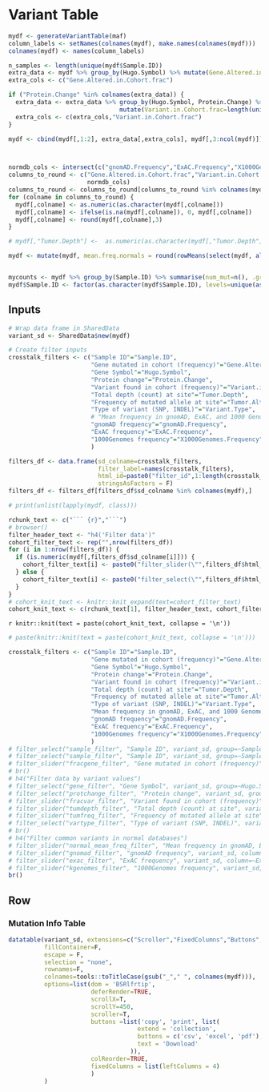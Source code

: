 
Variant Table
=======================================================================

```r
mydf <- generateVariantTable(maf)
column_labels <- setNames(colnames(mydf), make.names(colnames(mydf)))
colnames(mydf) <- names(column_labels)

n_samples <- length(unique(mydf$Sample.ID))
extra_data <- mydf %>% group_by(Hugo.Symbol) %>% mutate(Gene.Altered.in.Cohort.frac=length(unique(Sample.ID))/n_samples)
extra_cols <- c("Gene.Altered.in.Cohort.frac")

if ("Protein.Change" %in% colnames(extra_data)) {
  extra_data <- extra_data %>% group_by(Hugo.Symbol, Protein.Change) %>%
                               mutate(Variant.in.Cohort.frac=length(unique(Sample.ID))/n_samples)
  extra_cols <- c(extra_cols,"Variant.in.Cohort.frac")
}

mydf <- cbind(mydf[,1:2], extra_data[,extra_cols], mydf[,3:ncol(mydf)])



normdb_cols <- intersect(c("gnomAD.Frequency","ExAC.Frequency","X1000Genomes.Frequency"),colnames(mydf))
columns_to_round <- c("Gene.Altered.in.Cohort.frac","Variant.in.Cohort.frac", "Tumor.Alt.Frequency","Tumor.Depth",
                      normdb_cols)
columns_to_round <- columns_to_round[columns_to_round %in% colnames(mydf)]
for (colname in columns_to_round) {
  mydf[,colname] <- as.numeric(as.character(mydf[,colname]))
  mydf[,colname] <- ifelse(is.na(mydf[,colname]), 0, mydf[,colname])
  mydf[,colname] <- round(mydf[,colname],3)
}

# mydf[,"Tumor.Depth"] <-  as.numeric(as.character(mydf[,"Tumor.Depth"]))

mydf <- mutate(mydf, mean.freq.normals = round(rowMeans(select(mydf, all_of(normdb_cols)), na.rm = TRUE),3))


mycounts <- mydf %>% group_by(Sample.ID) %>% summarise(num_mut=n(), .groups="drop")
mydf$Sample.ID <- factor(as.character(mydf$Sample.ID), levels=unique(as.character(mycounts$Sample.ID)[order(mycounts$num_mut,decreasing = T)]))


```

Inputs {.sidebar data-width=300}
-------------------------------------
```r


# Wrap data frame in SharedData
variant_sd <- SharedData$new(mydf)

# Create filter inputs
crosstalk_filters <- c("Sample ID"="Sample.ID",
                       "Gene mutated in cohort (frequency)"="Gene.Altered.in.Cohort.frac",
                       "Gene Symbol"="Hugo.Symbol",
                       "Protein change"="Protein.Change",
                       "Variant found in cohort (frequency)"="Variant.in.Cohort.frac",
                       "Total depth (count) at site"="Tumor.Depth",
                       "Frequency of mutated allele at site"="Tumor.Alt.Frequency",
                       "Type of variant (SNP, INDEL)"="Variant.Type",
                       # "Mean frequency in gnomAD, ExAC, and 1000 Genomes"="mean.freq.normals",
                       "gnomAD frequency"="gnomAD.Frequency",
                       "ExAC frequency"="ExAC.Frequency",
                       "1000Genomes frequency"="X1000Genomes.Frequency"
                       )

filters_df <- data.frame(sd_colname=crosstalk_filters,
                         filter_label=names(crosstalk_filters),
                         html_id=paste0("filter_id",1:length(crosstalk_filters)),
                         stringsAsFactors = F)
filters_df <- filters_df[filters_df$sd_colname %in% colnames(mydf),]

# print(unlist(lapply(mydf, class)))

rchunk_text <- c("``` {r}","```")
# browser()
filter_header_text <- "h4('Filter data')"
cohort_filter_text <- rep("",nrow(filters_df))
for (i in 1:nrow(filters_df)) {
  if (is.numeric(mydf[,filters_df$sd_colname[i]])) {
    cohort_filter_text[i] <- paste0("filter_slider(\"",filters_df$html_id[i],"\",\"",filters_df$filter_label[i],"\", variant_sd, column=~",filters_df$sd_colname[i],")")
  } else {
    cohort_filter_text[i] <- paste0("filter_select(\"",filters_df$html_id[i],"\",\"",filters_df$filter_label[i],"\", variant_sd, group=~",filters_df$sd_colname[i],")")
  }
}
# cohort_knit_text <- knitr::knit_expand(text=cohort_filter_text)
cohort_knit_text <- c(rchunk_text[1], filter_header_text, cohort_filter_text, rchunk_text[2])
```

`r knitr::knit(text = paste(cohort_knit_text, collapse = '\n'))`

``` r
# paste(knitr::knit(text = paste(cohort_knit_text, collapse = '\n')))

crosstalk_filters <- c("Sample ID"="Sample.ID",
                       "Gene mutated in cohort (frequency)"="Gene.Altered.in.Cohort.frac",
                       "Gene Symbol"="Hugo.Symbol",
                       "Protein change"="Protein.Change",
                       "Variant found in cohort (frequency)"="Variant.in.Cohort.frac",
                       "Total depth (count) at site"="Tumor.Depth",
                       "Frequency of mutated allele at site"="Tumor.Alt.Frequency",
                       "Type of variant (SNP, INDEL)"="Variant.Type",
                       "Mean frequency in gnomAD, ExAC, and 1000 Genomes"="mean.freq.normals",
                       "gnomAD frequency"="gnomAD.Frequency",
                       "ExAC frequency"="ExAC.Frequency",
                       "1000Genomes frequency"="X1000Genomes.Frequency"
                       )
# filter_select("sample_filter", "Sample ID", variant_sd, group=~Sample.ID)
# filter_select("sample_filter", "Sample ID", variant_sd, group=~Sample.ID)
# filter_slider("fracgene_filter", "Gene mutated in cohort (frequency)", variant_sd, column=~Gene.Altered.in.Cohort.frac, step=0.01, width=250)
# br()
# h4("Filter data by variant values")
# filter_select("gene_filter", "Gene Symbol", variant_sd, group=~Hugo.Symbol)
# filter_select("protchange_filter", "Protein change", variant_sd, group=~Protein.Change)
# filter_slider("fracvar_filter", "Variant found in cohort (frequency)", variant_sd, column=~Variant.in.Cohort.frac, step=0.01, width=250)
# filter_slider("tumdepth_filter", "Total depth (count) at site", variant_sd, column=~Tumor.Depth, step=5, width=250)
# filter_slider("tumfreq_filter", "Frequency of mutated allele at site", variant_sd, column=~Tumor.Alt.Frequency, step=0.01, width=250)
# filter_select("vartype_filter", "Type of variant (SNP, INDEL)", variant_sd, group=~Variant.Type)
# br()
# h4("Filter common variants in normal databases")
# filter_slider("normal_mean_freq_filter", "Mean frequency in gnomAD, ExAC, and 1000 Genomes", variant_sd, column=~mean.freq.normals, step=0.01, width=250)
# filter_slider("gnomad_filter", "gnomAD frequency", variant_sd, column=~gnomAD.Frequency, step=0.01, width=250)
# filter_slider("exac_filter", "ExAC frequency", variant_sd, column=~ExAC.Frequency, step=0.01, width=250)
# filter_slider("kgenomes_filter", "1000Genomes frequency", variant_sd, column=~X1000Genomes.Frequency, step=0.01, width=250)
br()

```

Row {data-height=500}
-------------------------------------
### Mutation Info Table

```r
datatable(variant_sd, extensions=c("Scroller","FixedColumns","Buttons","ColReorder"), style="bootstrap", class=c("compact","display"), width="90%",
          fillContainer=F,
          escape = F,
          selection = "none",
          rownames=F,
          colnames=tools::toTitleCase(gsub("_"," ", colnames(mydf))),
          options=list(dom = 'BSRlfrtip',
                       deferRender=TRUE,
                       scrollX=T,
                       scrollY=450,
                       scroller=T,
                       buttons =list('copy', 'print', list(
                                    extend = 'collection',
                                    buttons = c('csv', 'excel', 'pdf'),
                                    text = 'Download'
                                  )),
                       colReorder=TRUE,
                       fixedColumns = list(leftColumns = 4)
                       )
          )

```


